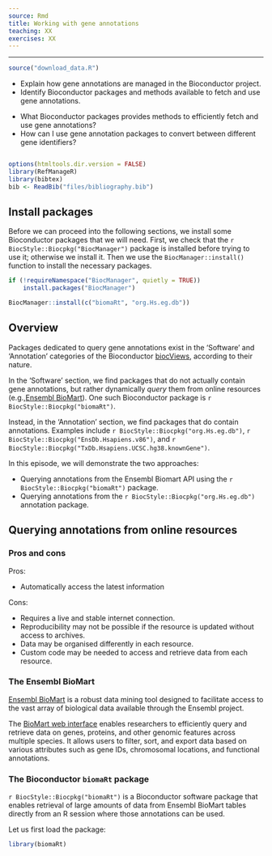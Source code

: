```yaml
---
source: Rmd
title: Working with gene annotations
teaching: XX
exercises: XX
---
```


---

```r
source("download_data.R")
```

::::::::::::::::::::::::::::::::::::::: objectives

- Explain how gene annotations are managed in the Bioconductor project.
- Identify Bioconductor packages and methods available to fetch and use gene annotations.

::::::::::::::::::::::::::::::::::::::::::::::::::

:::::::::::::::::::::::::::::::::::::::: questions

- What Bioconductor packages provides methods to efficiently fetch and use gene annotations?
- How can I use gene annotation packages to convert between different gene identifiers?

::::::::::::::::::::::::::::::::::::::::::::::::::

```r
```

```r
options(htmltools.dir.version = FALSE)
library(RefManageR)
library(bibtex)
bib <- ReadBib("files/bibliography.bib")
```

## Install packages

Before we can proceed into the following sections, we install some Bioconductor
packages that we will need.
First, we check that the `r BiocStyle::Biocpkg("BiocManager")` package is
installed before trying to use it; otherwise we install it.
Then we use the `BiocManager::install()` function to install the necessary
packages.

```r
if (!requireNamespace("BiocManager", quietly = TRUE))
    install.packages("BiocManager")

BiocManager::install(c("biomaRt", "org.Hs.eg.db"))
```

## Overview

Packages dedicated to query gene annotations exist in the 'Software' and
'Annotation' categories of the Bioconductor [biocViews][biocviews], according to
their nature.

In the 'Software' section, we find packages that do not actually contain gene
annotations, but rather dynamically _query_ them from online resources
(e.g.,[Ensembl BioMart][biomart-ensembl]).
One such Bioconductor package is `r BiocStyle::Biocpkg("biomaRt")`.

Instead, in the 'Annotation' section, we find packages that do contain
annotations.
Examples include `r BiocStyle::Biocpkg("org.Hs.eg.db")`,
`r BiocStyle::Biocpkg("EnsDb.Hsapiens.v86")`,
and `r BiocStyle::Biocpkg("TxDb.Hsapiens.UCSC.hg38.knownGene")`.

In this episode, we will demonstrate the two approaches:

* Querying annotations from the Ensembl Biomart API using the `r BiocStyle::Biocpkg("biomaRt")` package.
* Querying annotations from the `r BiocStyle::Biocpkg("org.Hs.eg.db")` annotation package.

## Querying annotations from online resources

### Pros and cons

Pros:

* Automatically access the latest information

Cons:

* Requires a live and stable internet connection.
* Reproducibility may not be possible if the resource is updated without access
  to archives.
* Data may be organised differently in each resource.
* Custom code may be needed to access and retrieve data from each resource.

### The Ensembl BioMart

[Ensembl BioMart][biomart-ensembl] is a robust data mining tool designed to
facilitate access to the vast array of biological data available through the
Ensembl project.

The [BioMart web interface][biomart-ensembl] enables researchers to efficiently
query and retrieve data on genes, proteins, and other genomic features
across multiple species.
It allows users to filter, sort, and export data based on various attributes
such as gene IDs, chromosomal locations, and functional annotations.

### The Bioconductor `biomaRt` package

`r BiocStyle::Biocpkg("biomaRt")` is a Bioconductor software package that
enables retrieval of large amounts of data from Ensembl BioMart tables
directly from an R session where those annotations can be used.

Let us first load the package:

```r
library(biomaRt)
```





[biocviews]: https://www.bioconductor.org/packages/release/BiocViews.html
[biomart-ensembl]: https://www.ensembl.org/biomart/martview
